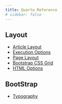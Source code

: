 ```yaml
---
title: Quarto Reference
# sidebar: false
---
```


## Layout

- [Article Layout](https://quarto.org/docs/authoring/article-layout.html)
- [Execution Options](https://quarto.org/docs/computations/execution-options.html)
- [Page Layout](https://quarto.org/docs/output-formats/page-layout.html)
- [Bootstrap CSS Grid](https://getbootstrap.com/docs/5.1/layout/css-grid/)
- [HTML Options](https://quarto.org/docs/reference/formats/html.html)

## BootStrap

- [Typography](https://getbootstrap.com/docs/5.2/content/typography/)